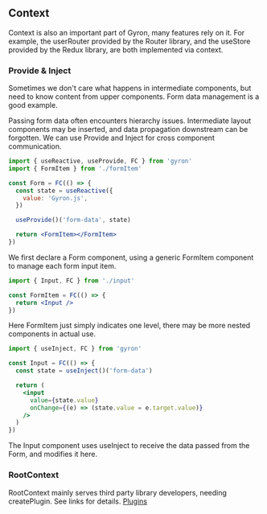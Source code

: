 ## Context

Context is also an important part of Gyron, many features rely on it. For example, the userRouter provided by the Router library, and the useStore provided by the Redux library, are both implemented via context.

### Provide & Inject

Sometimes we don't care what happens in intermediate components, but need to know content from upper components. Form data management is a good example.

Passing form data often encounters hierarchy issues. Intermediate layout components may be inserted, and data propagation downstream can be forgotten. We can use Provide and Inject for cross component communication.

```jsx filename=form.jsx line=9
import { useReactive, useProvide, FC } from 'gyron'
import { FormItem } from './formItem'

const Form = FC(() => {
  const state = useReactive({
    value: 'Gyron.js',
  })

  useProvide()('form-data', state)

  return <FormItem></FormItem>
})
```

We first declare a Form component, using a generic FormItem component to manage each form input item.

```jsx filename=formItem.jsx
import { Input, FC } from './input'

const FormItem = FC(() => {
  return <Input />
})
```

Here FormItem just simply indicates one level, there may be more nested components in actual use.

```jsx filename=input.jsx line=4
import { useInject, FC } from 'gyron'

const Input = FC(() => {
  const state = useInject()('form-data')

  return (
    <input
      value={state.value}
      onChange={(e) => (state.value = e.target.value)}
    />
  )
})
```

The Input component uses useInject to receive the data passed from the Form, and modifies it here.

### RootContext

RootContext mainly serves third party library developers, needing createPlugin. See links for details. [Plugins](/en-US/docs/instance#plugins)
